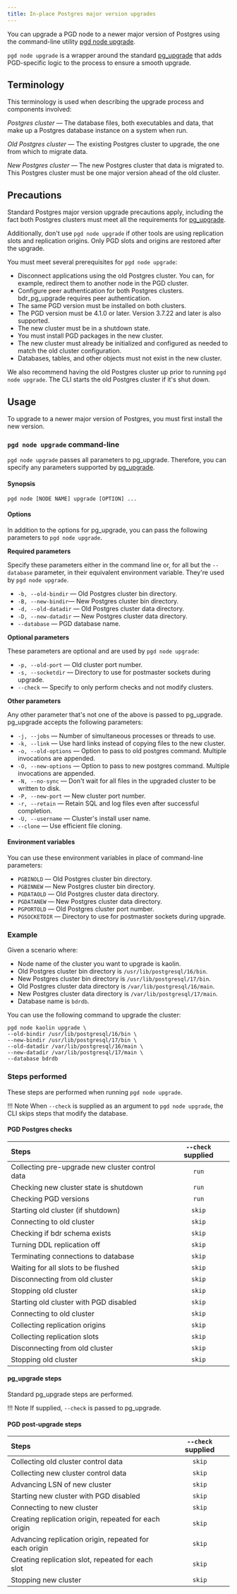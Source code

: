 ```yaml
---
title: In-place Postgres major version upgrades
---
```


You can upgrade a PGD node to a newer major version of Postgres using the command-line utility [pgd node upgrade](/pgd/5/cli/command_ref/node/upgrade.mdx).

`pgd node upgrade` is a wrapper around the standard [pg_upgrade](https://www.postgresql.org/docs/current/pgupgrade.html) that
adds PGD-specific logic to the process to ensure a smooth upgrade.

## Terminology

This terminology is used when describing the upgrade process and components involved:

*Postgres cluster* &mdash; The database files, both executables and data, that make up a Postgres database instance on a system when run. 

*Old Postgres cluster* &mdash; The existing Postgres cluster to upgrade, the one from which to migrate data.

*New Postgres cluster* &mdash; The new Postgres cluster that data is migrated to. 
This Postgres cluster must be one major version ahead of the old cluster.

## Precautions

Standard Postgres major version upgrade precautions apply, including the fact both Postgres clusters must meet
all the requirements for [pg_upgrade](https://www.postgresql.org/docs/current/pgupgrade.html#id-1.9.5.12.7.).

Additionally, don't use `pgd node upgrade` if other tools are using replication slots and replication origins. 
Only PGD slots and origins are restored after the upgrade.

You must meet several prerequisites for `pgd node upgrade`:

-   Disconnect applications using the old Postgres cluster. You can, for example,
    redirect them to another node in the PGD cluster.
-   Configure peer authentication for both Postgres clusters. bdr_pg_upgrade
    requires peer authentication.
-   The same PGD version must be installed on both clusters.
-   The PGD version must be 4.1.0 or later. Version 3.7.22 and later is also supported.
-   The new cluster must be in a shutdown state.
-   You must install PGD packages in the new cluster.
-   The new cluster must already be initialized and configured as needed to
    match the old cluster configuration.
-   Databases, tables, and other objects must not exist in the new cluster.


We also recommend having the old Postgres cluster up prior to running `pgd node upgrade`.
The CLI starts the old Postgres cluster if it's shut down.

## Usage

To upgrade to a newer major version of Postgres, you must first install the new version.

### `pgd node upgrade` command-line

`pgd node upgrade` passes all parameters to pg_upgrade. 
Therefore, you can specify any parameters supported by [pg_upgrade](https://www.postgresql.org/docs/current/pgupgrade.html#id-1.9.5.12.6).

#### Synopsis

```shell
pgd node [NODE NAME] upgrade [OPTION] ...
```

#### Options

In addition to the options for pg_upgrade, you can pass the following parameters
to `pgd node upgrade`.

**Required parameters**

Specify these parameters either in the command line or, for all but the `--database` parameter, in their equivalent environment variable. They're used by `pgd node upgrade`.

-   `-b, --old-bindir` &mdash; Old Postgres cluster bin directory.
-   `-B, --new-bindir`&mdash; New Postgres cluster bin directory.
-   `-d, --old-datadir` &mdash; Old Postgres cluster data directory.
-   `-D, --new-datadir` &mdash; New Postgres cluster data directory.
-   `--database` &mdash; PGD database name.

**Optional parameters**

These parameters are optional and are used by `pgd node upgrade`:

-   `-p, --old-port` &mdash; Old cluster port number.
-   `-s, --socketdir` &mdash; Directory to use for postmaster sockets during upgrade.
-   `--check` &mdash; Specify to only perform checks and not modify clusters.

**Other parameters**

Any other parameter that's not one of the above is passed to pg_upgrade. pg_upgrade accepts the following parameters:

- `-j, --jobs` &mdash; Number of simultaneous processes or threads to use.
- `-k, --link` &mdash; Use hard links instead of copying files to the new cluster.
- `-o, --old-options` &mdash; Option to pass to old postgres command. Multiple invocations are appended.
- `-O, --new-options` &mdash; Option to pass to new postgres command. Multiple invocations are appended.
- `-N, --no-sync` &mdash; Don't wait for all files in the upgraded cluster to be written to disk.
- `-P, --new-port` &mdash; New cluster port number.
- `-r, --retain` &mdash; Retain SQL and log files even after successful completion.
- `-U, --username` &mdash; Cluster's install user name.
- `--clone` &mdash; Use efficient file cloning.

#### Environment variables

You can use these environment variables in place of command-line parameters:

-   `PGBINOLD` &mdash; Old Postgres cluster bin directory.
-   `PGBINNEW` &mdash; New Postgres cluster bin directory.
-   `PGDATAOLD` &mdash; Old Postgres cluster data directory.
-   `PGDATANEW` &mdash; New Postgres cluster data directory.
-   `PGPORTOLD` &mdash; Old Postgres cluster port number.
-   `PGSOCKETDIR` &mdash; Directory to use for postmaster sockets during upgrade.


### Example

Given a scenario where:

-   Node name of the cluster you want to upgrade is kaolin.
-   Old Postgres cluster bin directory is `/usr/lib/postgresql/16/bin`.
-   New Postgres cluster bin directory is `/usr/lib/postgresql/17/bin`.
-   Old Postgres cluster data directory is `/var/lib/postgresql/16/main`.
-   New Postgres cluster data directory is `/var/lib/postgresql/17/main`.
-   Database name is `bdrdb`.


You can use the following command to upgrade the cluster:

```
pgd node kaolin upgrade \
--old-bindir /usr/lib/postgresql/16/bin \
--new-bindir /usr/lib/postgresql/17/bin \
--old-datadir /var/lib/postgresql/16/main \
--new-datadir /var/lib/postgresql/17/main \
--database bdrdb
```

### Steps performed

These steps are performed when running `pgd node upgrade`.

!!! Note
    When `--check` is supplied as an argument to `pgd node upgrade`, the CLI skips steps that modify the database.

#### PGD Postgres checks


| Steps                                           | `--check` supplied |
| :-----------------------------------------------|:------------------:|
| Collecting pre-upgrade new cluster control data | `run`              |
| Checking new cluster state is shutdown          | `run`              |
| Checking PGD versions                           | `run`              |
| Starting old cluster (if shutdown)              | `skip`             |
| Connecting to old cluster                       | `skip`             |
| Checking if bdr schema exists                   | `skip`             |
| Turning DDL replication off                     | `skip`             |
| Terminating connections to database             | `skip`             |
| Waiting for all slots to be flushed             | `skip`             |
| Disconnecting from old cluster                  | `skip`             |
| Stopping old cluster                            | `skip`             |
| Starting old cluster with PGD disabled          | `skip`             |
| Connecting to old cluster                       | `skip`             |
| Collecting replication origins                  | `skip`             |
| Collecting replication slots                    | `skip`             |
| Disconnecting from old cluster                  | `skip`             |
| Stopping old cluster                            | `skip`             |

#### pg_upgrade steps

Standard pg_upgrade steps are performed.

!!! Note
    If supplied, `--check` is passed to pg_upgrade.


#### PGD post-upgrade steps

| Steps                                           | `--check` supplied |
| :-----------------------------------------------|:------------------:|
| Collecting old cluster control data             | `skip`             |
| Collecting new cluster control data             | `skip`             |
| Advancing LSN of new cluster                    | `skip`             |
| Starting new cluster with PGD disabled          | `skip`             |
| Connecting to new cluster                       | `skip`             |
| Creating replication origin, repeated for each origin  | `skip`       |
| Advancing replication origin, repeated for each origin | `skip`       |
| Creating replication slot, repeated for each slot      | `skip`       |
| Stopping new cluster                            | `skip`             |
